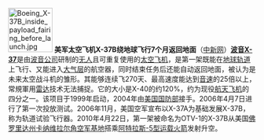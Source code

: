 [[File:Boeing X-37B inside payload fairing before launch.jpg|90px|left]]
'''美军太空飞机X-37B绕地球飞行7个月返回地面'''（[http://www.chinanews.com.cn/gj/2010/12-04/2700070.shtml 中新网]）'''[[波音X-37]]'''是由[[波音公司]]研制的[[无人航空载具|无人]]且可重复使用的[[太空飞机]]，是第一架既能在[[地球轨道]]上飞行、又能进入[[大气层]]的航空器，同时结束任务后还能自动返回地面，被认为是未来太空战斗机的雏形。其能够连续飞270天、最高速度能达到[[音速]]的25倍以上，常規軍用[[雷达]]技术无法捕捉。它的大小是X-40的约120%，约为现役[[航天飞机]]的四分之一。该项目于1999年启动，2004年由[[美国国防部]]接手。2006年4月7日进行了第一次投放测试。2006年11月，美国空军宣布以X-37A为基础发展X-37B，称为轨道试验飞行器。2010年4月22日，第一架被命名为OTV-1的X-37B从美国[[佛罗里达州]][[卡纳维拉尔角空军基地]]搭乘[[阿特拉斯-5型运载火箭]]发射升空。